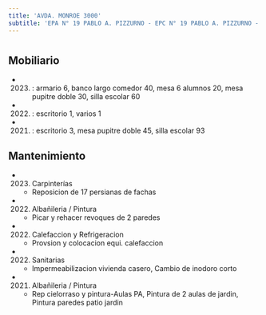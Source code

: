```yaml
---
title: 'AVDA. MONROE 3000'
subtitle: 'EPA N° 19 PABLO A. PIZZURNO - EPC N° 19 PABLO A. PIZZURNO - JIN C (EPCJS 19/10°) [S]'
---
```


#


## Mobiliario

*  (2023) : armario 6, banco largo comedor 40, mesa 6 alumnos 20, mesa pupitre doble 30, silla escolar 60 

*  (2022) : escritorio 1, varios 1 

*  (2021) : escritorio 3, mesa pupitre doble 45, silla escolar 93 





## Mantenimiento

*  (2023) Carpinterías 
    + Reposicion de 17 persianas de fachas

*  (2022) Albañileria / Pintura 
    + Picar y rehacer revoques de 2 paredes

*  (2022) Calefaccion y Refrigeracion 
    + Provsion y colocacion equi. calefaccion

*  (2022) Sanitarias 
    + Impermeabilizacion vivienda casero, Cambio de inodoro corto

*  (2021) Albañileria / Pintura 
    + Rep cielorraso y pintura-Aulas PA, Pintura de 2 aulas de jardin, Pintura paredes patio jardin




